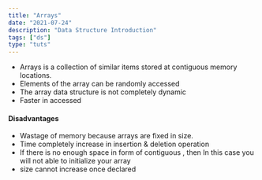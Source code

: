 ```yaml
---
title: "Arrays"
date: "2021-07-24"
description: "Data Structure Introduction"
tags: ["ds"]
type: "tuts"
---
```


- Arrays is a collection of similar items stored at contiguous memory locations.
- Elements of the array can be randomly accessed
- The array data structure is not completely dynamic
- Faster in accessed

#### Disadvantages

- Wastage of memory because arrays are fixed in size.
- Time completely increase in insertion & deletion operation
- If there is no enough space in form of contiguous , then In this case you will not able to initialize your array
- size cannot increase once declared
